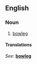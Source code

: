 ==English==

===Noun===
{{en-noun|sg=[[genu]] [[varum]]}}

# {{medical}} [[bowleg]]

====Translations====
{{top}}
''See'': '''[[bowleg]]'''
{{bottom}}